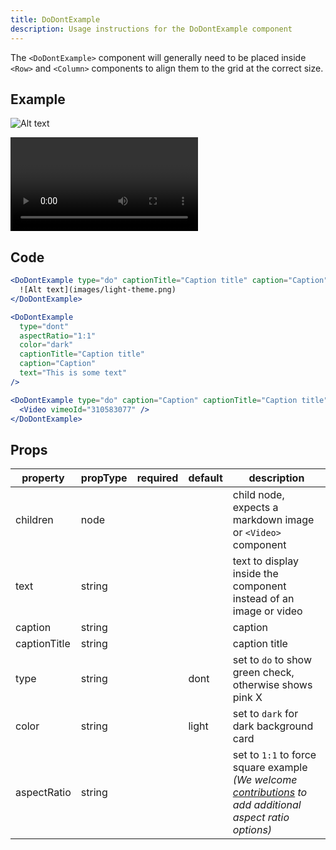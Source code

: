 ```yaml
---
title: DoDontExample
description: Usage instructions for the DoDontExample component
---
```


<PageDescription>

The `<DoDontExample>` component will generally need to be placed inside `<Row>` and `<Column>` components to align them to the grid at the correct size.

</PageDescription>

## Example

<Row>
<Column colMd={4} colLg={4}>

<Title>Image</Title>

<DoDontExample type="do" captionTitle="Caption title" caption="Caption">

![Alt text](./images/light-theme.png)

</DoDontExample>
</Column>
<Column colMd={4} colLg={4}>

<Title>Text</Title>

<DoDontExample type="dont" aspectRatio="1:1"  color="dark" captionTitle="Caption title" caption="Caption" text="This is some text" />
</Column>
</Row>
<Row>
<Column colLg={8}>

<Title>Video</Title>

<DoDontExample type="do" caption="Caption" captionTitle="Caption title">

<Video title="Video example" vimeoId="310583077" />

</DoDontExample>
</Column>
</Row>

## Code

<Title>Image</Title>

```jsx path=components/DoDontExample/DoDontExample.js src=https://github.com/carbon-design-system/gatsby-theme-carbon/tree/master/packages/gatsby-theme-carbon/src/components/DoDontExample
<DoDontExample type="do" captionTitle="Caption title" caption="Caption">
  ![Alt text](images/light-theme.png)
</DoDontExample>
```

<Title>Text</Title>

```jsx path=components/DoDontExample/DoDontExample.js src=https://github.com/carbon-design-system/gatsby-theme-carbon/tree/master/packages/gatsby-theme-carbon/src/components/DoDontExample
<DoDontExample
  type="dont"
  aspectRatio="1:1"
  color="dark"
  captionTitle="Caption title"
  caption="Caption"
  text="This is some text"
/>
```

<Title>Video</Title>

```jsx path=components/DoDontExample/DoDontExample.js src=https://github.com/carbon-design-system/gatsby-theme-carbon/tree/master/packages/gatsby-theme-carbon/src/components/DoDontExample
<DoDontExample type="do" caption="Caption" captionTitle="Caption title">
  <Video vimeoId="310583077" />
</DoDontExample>
```

## Props

| property     | propType | required | default | description                                                                                                                                                                                                                                        |
| ------------ | -------- | -------- | ------- | -------------------------------------------------------------------------------------------------------------------------------------------------------------------------------------------------------------------------------------------------- |
| children     | node     |          |         | child node, expects a markdown image or `<Video>` component                                                                                                                                                                                        |
| text         | string   |          |         | text to display inside the component instead of an image or video                                                                                                                                                                                  |
| caption      | string   |          |         | caption                                                                                                                                                                                                                                            |
| captionTitle | string   |          |         | caption title                                                                                                                                                                                                                                      |
| type         | string   |          | dont    | set to `do` to show green check, otherwise shows pink X                                                                                                                                                                                            |
| color        | string   |          | light   | set to `dark` for dark background card                                                                                                                                                                                                             |
| aspectRatio  | string   |          |         | set to `1:1` to force square example <br/>_(We welcome [contributions](https://github.com/carbon-design-system/gatsby-theme-carbon/tree/master/packages/gatsby-theme-carbon/src/components/DoDontExample) to add additional aspect ratio options)_ |
